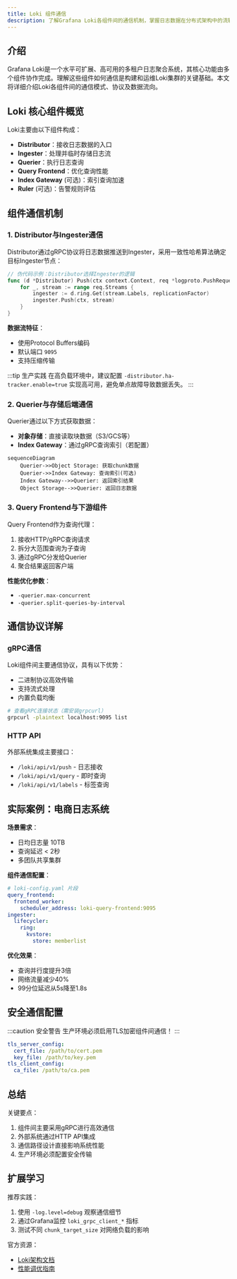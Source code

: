 ```yaml
---
title: Loki 组件通信
description: 了解Grafana Loki各组件间的通信机制，掌握日志数据在分布式架构中的流转过程。
---
```


## 介绍

Grafana Loki是一个水平可扩展、高可用的多租户日志聚合系统，其核心功能由多个组件协作完成。理解这些组件如何通信是构建和运维Loki集群的关键基础。本文将详细介绍Loki各组件间的通信模式、协议及数据流向。

## Loki 核心组件概览

Loki主要由以下组件构成：
- **Distributor**：接收日志数据的入口
- **Ingester**：处理并临时存储日志流
- **Querier**：执行日志查询
- **Query Frontend**：优化查询性能
- **Index Gateway** (可选)：索引查询加速
- **Ruler** (可选)：告警规则评估

## 组件通信机制

### 1. Distributor与Ingester通信

Distributor通过gRPC协议将日志数据推送到Ingester，采用一致性哈希算法确定目标Ingester节点：

```go
// 伪代码示例：Distributor选择Ingester的逻辑
func (d *Distributor) Push(ctx context.Context, req *logproto.PushRequest) {
    for _, stream := range req.Streams {
        ingester := d.ring.Get(stream.Labels, replicationFactor)
        ingester.Push(ctx, stream)
    }
}
```

**数据流特征**：
- 使用Protocol Buffers编码
- 默认端口 `9095`
- 支持压缩传输

:::tip 生产实践
在高负载环境中，建议配置 `-distributor.ha-tracker.enable=true` 实现高可用，避免单点故障导致数据丢失。
:::

### 2. Querier与存储后端通信

Querier通过以下方式获取数据：
- **对象存储**：直接读取块数据（S3/GCS等）
- **Index Gateway**：通过gRPC查询索引（若配置）

```mermaid
sequenceDiagram
    Querier->>Object Storage: 获取chunk数据
    Querier->>Index Gateway: 查询索引(可选)
    Index Gateway-->>Querier: 返回索引结果
    Object Storage-->>Querier: 返回日志数据
```

### 3. Query Frontend与下游组件

Query Frontend作为查询代理：
1. 接收HTTP/gRPC查询请求
2. 拆分大范围查询为子查询
3. 通过gRPC分发给Querier
4. 聚合结果返回客户端

**性能优化参数**：
- `-querier.max-concurrent`
- `-querier.split-queries-by-interval`

## 通信协议详解

### gRPC通信
Loki组件间主要通信协议，具有以下优势：
- 二进制协议高效传输
- 支持流式处理
- 内置负载均衡

```bash
# 查看gRPC连接状态（需安装grpcurl）
grpcurl -plaintext localhost:9095 list
```

### HTTP API
外部系统集成主要接口：
- `/loki/api/v1/push` - 日志接收
- `/loki/api/v1/query` - 即时查询
- `/loki/api/v1/labels` - 标签查询

## 实际案例：电商日志系统

**场景需求**：
- 日均日志量 10TB
- 查询延迟 < 2秒
- 多团队共享集群

**组件通信配置**：
```yaml
# loki-config.yaml 片段
query_frontend:
  frontend_worker:
    scheduler_address: loki-query-frontend:9095
ingester:
  lifecycler:
    ring:
      kvstore:
        store: memberlist
```

**优化效果**：
- 查询并行度提升3倍
- 网络流量减少40%
- 99分位延迟从5s降至1.8s

## 安全通信配置

:::caution 安全警告
生产环境必须启用TLS加密组件间通信！
:::

```yaml
tls_server_config:
  cert_file: /path/to/cert.pem
  key_file: /path/to/key.pem
tls_client_config:
  ca_file: /path/to/ca.pem
```

## 总结

关键要点：
1. 组件间主要采用gRPC进行高效通信
2. 外部系统通过HTTP API集成
3. 通信路径设计直接影响系统性能
4. 生产环境必须配置安全传输

## 扩展学习

推荐实践：
1. 使用 `-log.level=debug` 观察通信细节
2. 通过Grafana监控 `loki_grpc_client_*` 指标
3. 测试不同 `chunk_target_size` 对网络负载的影响

官方资源：
- [Loki架构文档](https://grafana.com/docs/loki/latest/fundamentals/architecture/)
- [性能调优指南](https://grafana.com/docs/loki/latest/operations/tuning/)